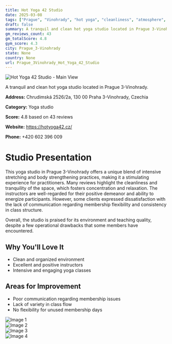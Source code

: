 ```yaml
---
title: Hot Yoga 42 Studio
date: 2025-03-08
tags: ["Prague", "Vinohrady", "hot yoga", "cleanliness", "atmosphere", "Prague 3-Vinohrady"]  
draft: false
summary: A tranquil and clean hot yoga studio located in Prague 3-Vinohrady.
gm_reviews_count: 43
gm_totalScore: 4.8
gym_score: 4.3
city: Prague_3-Vinohrady
state: None
country: None
url: Prague_3Vinohrady_Hot_Yoga_42_Studio
---
```


<div className="aspect-[16/9] relative my-8">
  <img 
    src="https://lh5.googleusercontent.com/p/AF1QipOOjgzvzufEaij_B23M61-zaczRxtDNXxYXm7Ef=w1920-h1080-k-no"
    alt="Hot Yoga 42 Studio - Main View"
    className="object-cover absolute inset-0 w-full h-full rounded-lg"
  />
</div>

A tranquil and clean hot yoga studio located in Prague 3-Vinohrady.

**Address:** Chrudimská 2526/2a, 130 00 Praha 3-Vinohrady, Czechia

**Category:** Yoga studio

**Score:** 4.8 based on 43 reviews

**Website:** https://hotyoga42.cz/

**Phone:** +420 602 396 009

# Studio Presentation

This yoga studio in Prague 3-Vinohrady offers a unique blend of intensive stretching and body strengthening practices, making it a stimulating experience for practitioners. Many reviews highlight the cleanliness and tranquility of the space, which fosters concentration and relaxation. The instructors are well-regarded for their positive demeanor and ability to energize participants. However, some clients expressed dissatisfaction with the lack of communication regarding membership flexibility and consistency in class structure.

Overall, the studio is praised for its environment and teaching quality, despite a few operational drawbacks that some members have encountered.

## Why You'll Love It

- Clean and organized environment
- Excellent and positive instructors
- Intensive and engaging yoga classes

## Areas for Improvement

- Poor communication regarding membership issues
- Lack of variety in class flow
- No flexibility for unused membership days

<div className="grid grid-cols-1 xl:grid-cols-2 gap-4 my-8">
<div className="aspect-[4/3] relative"><img src="https://lh3.googleusercontent.com/p/AF1QipNWDyLK-Wi6e4HsUaY8U9fAtw-UZ-GYXaitb1dp=w1920-h1080-k-no" alt="Image 1" className="object-cover absolute inset-0 w-full h-full rounded-lg" /></div>
<div className="aspect-[4/3] relative"><img src="https://lh5.googleusercontent.com/p/AF1QipMjq3Ye6YnZ4puQmmlbvZ4I4t4us41C3kO_kJeb=w1920-h1080-k-no" alt="Image 2" className="object-cover absolute inset-0 w-full h-full rounded-lg" /></div>
<div className="aspect-[4/3] relative"><img src="https://lh5.googleusercontent.com/p/AF1QipNZEWoz3abDbjqArrPsiO-w4qMlvJIOlkRcD4tZ=w1920-h1080-k-no" alt="Image 3" className="object-cover absolute inset-0 w-full h-full rounded-lg" /></div>
<div className="aspect-[4/3] relative"><img src="https://lh5.googleusercontent.com/p/AF1QipPjL_15S6cpcb9Z96bX8kDjQyBj_e6rYx6xe_HW=w1920-h1080-k-no" alt="Image 4" className="object-cover absolute inset-0 w-full h-full rounded-lg" /></div>
</div>